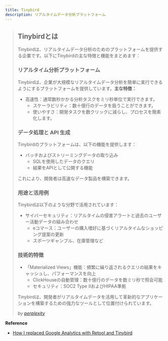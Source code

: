 ```yaml
---
title: Tinybird
description: リアルタイムデータ分析プラットフォーム
---
```


> ## Tinybirdとは <a href="#tinybirdtoha" id="tinybirdtoha"></a>
>
> Tinybirdは、リアルタイムデータ分析のためのプラットフォームを提供する企業です。以下にTinybirdの主な特徴と機能をまとめます：
>
> ### リアルタイム分析プラットフォーム <a href="#riarutaimupurattofmu" id="riarutaimupurattofmu"></a>
>
> Tinybirdは、企業が大規模なリアルタイムデータ分析を簡単に実行できるようにするプラットフォームを提供しています。**主な特徴：**
>
> * 高速性：通常数秒かかる分析タスクをミリ秒単位で実行できます。
>   * スケーラビリティ：数十億行のデータを扱うことができます。
>   * 使いやすさ：開発タスクを数クリックに減らし、プロセスを簡素化します。
>
> ### データ処理と API 生成 <a href="#dtato-api" id="dtato-api"></a>
>
> Tinybirdのプラットフォームは、以下の機能を提供します：
>
> * バッチおよびストリーミングデータの取り込み
>   * SQLを使用したデータのクエリ
>   * 結果をAPIとして公開する機能
>
> これにより、開発者は高速なデータ製品を構築できます。
>
> ### 用途と活用例 <a href="#to" id="to"></a>
>
> Tinybirdは以下のような分野で活用されています：
>
> * サイバーセキュリティ：リアルタイムの侵害アラートと過去のユーザー活動データの組み合わせ
>   * eコマース：ユーザーの購入嗜好に基づくリアルタイムなショッピング提案の更新
>   * スポーツギャンブル、在庫管理など
>
> ### 技術的特徴 <a href="#ji-shu-de-te-zhi" id="ji-shu-de-te-zhi"></a>
>
> * 「Materialized Views」機能：頻繁に繰り返されるクエリの結果をキャッシュし、パフォーマンスを向上
>   * ClickHouseの自動管理：数十億行のデータを数ミリ秒で照会可能
>   * セキュリティ：SOC2 Type IIおよびHIPAA準拠
>
> Tinybirdは、開発者がリアルタイムデータを活用して革新的なアプリケーションを構築するための強力なツールとして位置付けられています。
>
> _by_ [_perplexity_](https://www.perplexity.ai/search/tinybirdtoha-d7aQLb5GRSyOw6bz3cKVcQ)

**Reference**

* [How I replaced Google Analytics with Retool and Tinybird](https://retool.com/blog/how-i-replaced-google-analytics-with-retool-and-tinybird)
